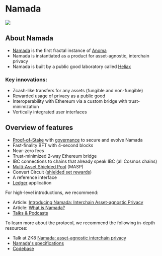 # Namada

![](/images/Namada_Full_RGB_Yellow.png)

## About Namada

- [Namada](https://namada.net/) is the first fractal instance of [Anoma](https://anoma.net)
- Namada is instantiated as a product for asset-agnostic, interchain privacy
- Namada is built by a public good laboratory called [Heliax](https://heliax.dev)

### Key innovations:

- Zcash-like transfers for any assets (fungible and non-fungible)
- Rewarded usage of privacy as a public good
- Interoperability with Ethereum via a custom bridge with trust-minimization
- Vertically integrated user interfaces

## Overview of features

- [Proof-of-Stake](./proof-of-stake) with [governance](./governance) to secure and evolve Namada
- Fast-finality BFT with 4-second blocks
- Near-zero fees
- Trust-minimized 2-way Ethereum bridge
- IBC connections to chains that already speak IBC (all Cosmos chains)
- [Multi-Asset Shielded Pool](./users/shielded-transfers) (MASP)
- Convert Circuit ([shielded set rewards](./users/shielded-rewards))
- A reference interface
- [Ledger](./wallet/hardware-wallet) application

For high-level introductions, we recommend:

- Article: [Introducing Namada: Interchain Asset-agnostic Privacy](https://blog.namada.net/introducing-namada-interchain-asset-agnostic-privacy/)
- Article: [What is Namada?](https://blog.namada.net/what-is-namada/)
- [Talks & Podcasts](https://namada.net/talks)

To learn more about the protocol, we recommend the following in-depth resources:

- Talk at ZK8 [Namada: asset-agnostic interchain privacy](https://youtu.be/5K6YxmZPFkE)
- [Namada's specifications](https://specs.namada.net)
- [Codebase](https://github.com/anoma/namada)
